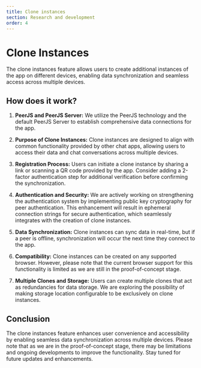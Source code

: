 ```yaml
---
title: Clone instances
section: Research and development
order: 4
---
```



# Clone Instances
<NLevelAnalytics />

The clone instances feature allows users to create additional instances of the app on different devices, enabling data synchronization and seamless access across multiple devices.

## How does it work?

1. **PeerJS and PeerJS Server:** We utilize the PeerJS technology and the default PeerJS Server to establish comprehensive data connections for the app.

2. **Purpose of Clone Instances:** Clone instances are designed to align with common functionality provided by other chat apps, allowing users to access their data and chat conversations across multiple devices.

3. **Registration Process:** Users can initiate a clone instance by sharing a link or scanning a QR code provided by the app. Consider adding a 2-factor authentication step for additional verification before confirming the synchronization.

4. **Authentication and Security:** We are actively working on strengthening the authentication system by implementing public key cryptography for peer authentication. This enhancement will result in ephemeral connection strings for secure authentication, which seamlessly integrates with the creation of clone instances.

5. **Data Synchronization:** Clone instances can sync data in real-time, but if a peer is offline, synchronization will occur the next time they connect to the app.

6. **Compatibility:** Clone instances can be created on any supported browser. However, please note that the current browser support for this functionality is limited as we are still in the proof-of-concept stage.

7. **Multiple Clones and Storage:** Users can create multiple clones that act as redundancies for data storage. We are exploring the possibility of making storage location configurable to be exclusively on clone instances.

## Conclusion

The clone instances feature enhances user convenience and accessibility by enabling seamless data synchronization across multiple devices. Please note that as we are in the proof-of-concept stage, there may be limitations and ongoing developments to improve the functionality. Stay tuned for future updates and enhancements.
